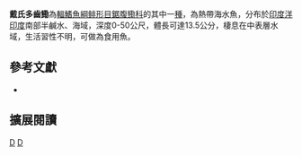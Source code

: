 {{Speciesbox 
| taxon = Pellona dayi 
| status = NE
| status_system = IUCN3.1
| authority =  [[Wongratana|Wongratana]], 1983
| synonyms =  
}}
'''戴氏多齒鰳'''為[[輻鰭魚綱|輻鰭魚綱]][[鲱形目|鲱形目]][[鋸腹鰳科|鋸腹鰳科]]的其中一[[種|種]]，為熱帶海水魚，分布於[[印度洋|印度洋]][[印度|印度]]南部半鹹水、海域，深度0-50公尺，體長可達13.5公分，棲息在中表層水域，生活習性不明，可做為食用魚。

== 參考文獻 ==
*{{FishBase_species|genus=Pellona|species=dayi |year=2015|month=10}}

== 擴展閱讀 ==
{{refbegin}}
{{wikispecies-inline|Pellona dayi |戴氏多齒鰳}}
{{refend}}
{{Taxonbar|from=Q2360299}}

[[Category:食用魚|D]]
[[Category:多齒鰳屬|D]]